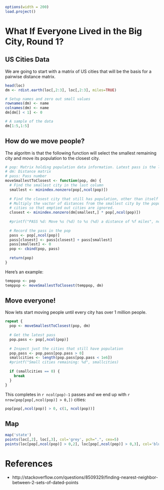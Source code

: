 ```r
options(width = 200)
load.project()
```
# What If Everyone Lived in the Big City, Round 1?

## US Cities Data

We are going to start with a matrix of US cities that will be the basis for a pairwise distance matrix.

```r
head(loc)
dm <- rdist.earth(loc[,2:3], loc[,2:3], miles=TRUE)

# Setup names and zero out small values
rownames(dm) <- name
colnames(dm) <- name
dm[dm[] < 1] <- 0

# A sample of the data
dm[1:5,1:5]
```

## How do we move people?

The algoritm is that the following function will select the smallest remaining city and move its population to the closest city.

```r
# pop: Matrix holding population data information. Latest pass is the last column.
# dm: Distance matrix
# pass: Pass number
moveSmallestToClosest <- function(pop, dm) {
  # Find the smallest city in the last column
  smallest <- minindex.nonzero(pop[,ncol(pop)])
  
  # Find the closest city that still has population, other than itself
  # Multiply the vactor of distances from the smallest city by the population of all 
  # cities so that emptied out cities are ignored.
  closest <- minindex.nonzero(dm[smallest,] * pop[,ncol(pop)])
  
  #printf("PASS %d: Move %s (%d) to %s (%d) a distance of %f miles", ncol(pop), rownames(dm)[smallest], pop[smallest,1], rownames(dm)[closest], pop[closest,1], dm[smallest, closest])
  
  # Record the pass in the pop
  pass <- pop[,ncol(pop)]
  pass[closest] <- pass[closest] + pass[smallest]
  pass[smallest] <- 0
  pop <- cbind(pop, pass)
    
  return(pop)
}
```

Here's an example:

```r
temppop <- pop
temppop <- moveSmallestToClosest(temppop, dm)
```

## Move everyone!

Now lets start moving people until every city has over 1 million people.

```r
repeat {
  pop <- moveSmallestToClosest(pop, dm)
  
  # Get the latest pass
  pop.pass <- pop[,ncol(pop)]
  
  # Inspect just the cities that still have population
  pop.pass <- pop.pass[pop.pass > 0]
  smallcities <- length(pop.pass[pop.pass < 1e6])
  #printf("Small cities remaining: %d", smallcities)
                      
  if (smallcities == 0) {
    break
  }
}
```

This completes in `r ncol(pop)-1` passes and we end up with `r nrow(pop[pop[,ncol(pop)] > 0,])` cities:

```r
pop[pop[,ncol(pop)] > 0, c(1, ncol(pop))]
```

## Map

```r
map('state')
points(loc[,2], loc[,3], col='grey', pch=".", cex=5)
points(loc[pop[,ncol(pop)] > 0,2], loc[pop[,ncol(pop)] > 0,3], col='blue')
```

# References

* http://stackoverflow.com/questions/8509329/finding-nearest-neighbor-between-2-sets-of-dated-points